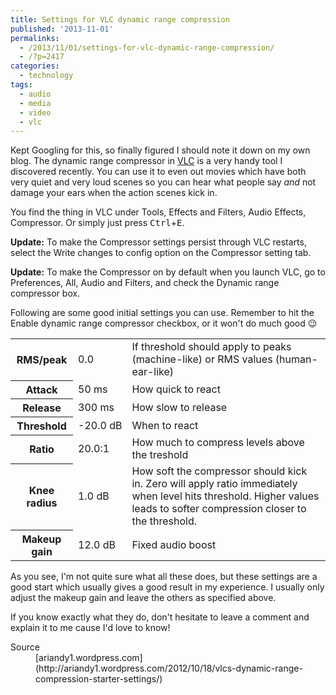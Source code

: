 ---
title: Settings for VLC dynamic range compression
published: '2013-11-01'
permalinks:
  - /2013/11/01/settings-for-vlc-dynamic-range-compression/
  - /?p=2417
categories:
  - technology
tags:
  - audio
  - media
  - video
  - vlc
---

Kept Googling for this, so finally figured I should note it down on my own blog. The dynamic range compressor in [VLC](http://www.videolan.org/vlc/) is a very handy tool I discovered recently. You can use it to even out movies which have both very quiet and very loud scenes so you can hear what people say _and_ not damage your ears when the action scenes kick in.

You find the thing in VLC under Tools, Effects and Filters, Audio Effects, Compressor. Or simply just press <kbd>Ctrl</kbd>+<kbd>E</kbd>.

<b>Update:</b> To make the Compressor settings persist through VLC restarts, select
the Write changes to config option on the Compressor setting tab.

<b>Update:</b> To make the Compressor on by default when you launch VLC, go to Preferences,
All, Audio and Filters, and check the Dynamic range compressor box.

Following are some good initial settings you can use. Remember to hit the Enable dynamic range compressor checkbox, or it won't do much good 😉

<table>
  <tbody>
    <tr>
      <th>RMS/peak</th>
      <td>0.0</td>
      <td>
        If threshold should apply to peaks (machine-like) or RMS values
        (human-ear-like)
      </td>
    </tr>
    <tr>
      <th>Attack</th>
      <td>50 ms</td>
      <td>How quick to react</td>
    </tr>
    <tr>
      <th>Release</th>
      <td>300 ms</td>
      <td>How slow to release</td>
    </tr>
    <tr>
      <th>Threshold</th>
      <td>-20.0 dB</td>
      <td>When to react</td>
    </tr>
    <tr>
      <th>Ratio</th>
      <td>20.0:1</td>
      <td>How much to compress levels above the treshold</td>
    </tr>
    <tr>
      <th>Knee radius</th>
      <td>1.0 dB</td>
      <td>
        How soft the compressor should kick in. Zero will apply ratio
        immediately when level hits threshold. Higher values leads to softer
        compression closer to the threshold.
      </td>
    </tr>
    <tr>
      <th>Makeup gain</th>
      <td>12.0 dB</td>
      <td>Fixed audio boost</td>
    </tr>
  </tbody>
</table>

As you see, I'm not quite sure what all these does, but these settings are a good start which usually gives a good result in my experience. I usually only adjust the makeup gain and leave the others as specified above.

If you know exactly what they do, don't hesitate to leave a comment and explain it to me cause I'd love to know!

<Note>
  <dl>
    <dt>Source</dt>
    <dd>
      [ariandy1.wordpress.com](http://ariandy1.wordpress.com/2012/10/18/vlcs-dynamic-range-compression-starter-settings/)
    </dd>
  </dl>
</Note>
